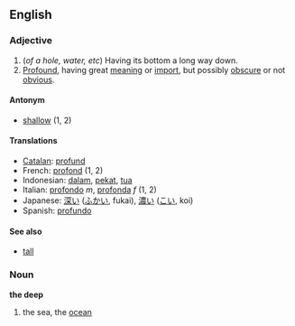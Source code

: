 ==English==
===Adjective===
#(''of a hole, water, etc'') Having its bottom a long way down.
#[[Profound]], having great [[meaning]] or [[import]], but possibly [[obscure]] or not [[obvious]].

====Antonym====
*[[shallow]] (1, 2)

====Translations====
*[[Catalan]]: [[profund]]
*French: [[profond]] (1, 2)
*Indonesian: [[dalam]], [[pekat]], [[tua]]
*Italian: [[profondo]] ''m'', [[profonda]] ''f'' (1, 2)
*Japanese: [[深い]] ([[ふかい]], fukai), [[濃い]] ([[こい]], koi)
*Spanish: [[profundo]]

====See also====
*[[tall]]

===Noun===
'''the deep'''
#the sea, the [[ocean]]